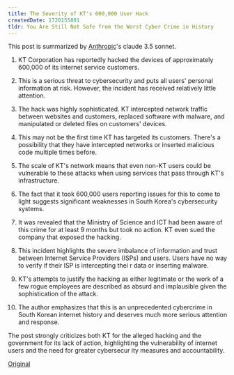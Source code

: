 ```yaml
---
title: The Severity of KT's 600,000 User Hack
createdDate: 1720155801
tldr: You Are Still Not Safe from the Worst Cyber Crime in History
---
```


This post is summarized by [Anthropic](https://anthropic.com)'s claude 3.5 sonnet.

1. KT Corporation has reportedly hacked the devices of approximately 600,000 of its internet service customers.

2. This is a serious threat to cybersecurity and puts all users' personal information at risk. However, the incident has received relatively little attention.

3. The hack was highly sophisticated. KT intercepted network traffic between websites and customers, replaced software with malware, and manipulated or deleted files on customers' devices.

4. This may not be the first time KT has targeted its customers. There's a possibility that they have intercepted networks or inserted malicious code multiple times before.

5. The scale of KT's network means that even non-KT users could be vulnerable to these attacks when using services that pass through KT's infrastructure.

6. The fact that it took 600,000 users reporting issues for this to come to light suggests significant weaknesses in South Korea's cybersecurity systems.

7. It was revealed that the Ministry of Science and ICT had been aware of this crime for at least 9 months but took no action. KT even sued the company that exposed the hacking.

8. This incident highlights the severe imbalance of information and trust between Internet Service Providers (ISPs) and users. Users have no way to verify if their ISP is intercepting thei
r data or inserting malware.

9. KT's attempts to justify the hacking as either legitimate or the work of a few rogue employees are described as absurd and implausible given the sophistication of the attack.

10. The author emphasizes that this is an unprecedented cybercrime in South Korean internet history and deserves much more serious attention and response.

The post strongly criticizes both KT for the alleged hacking and the government for its lack of action, highlighting the vulnerability of internet users and the need for greater cybersecur
ity measures and accountability.

[Original](https://news.hada.io/topic?id=15651)
